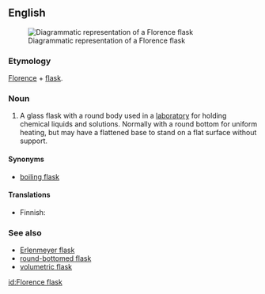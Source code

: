 {{wikipedia}}
==English==
[[Image:Round bottomed flask half full.png|thumb|Diagrammatic representation of a Florence flask]]

===Etymology===
[[Florence]] + [[flask]].

===Noun===
{{en-noun|sg=Florence flask}}

# {{context|chemistry}} A glass flask with a round body used in a [[laboratory]] for holding chemical liquids and solutions. Normally with a round bottom for uniform heating, but may have a flattened base to stand on a flat surface without support.

====Synonyms====
* [[boiling flask]]

====Translations====
{{trans-top|round laboratory flask}}
* Finnish: {{t|fi|pyörökolvi}}
{{trans-mid}}
{{trans-bottom}}

===See also===
* [[Erlenmeyer flask]]
* [[round-bottomed flask]]
* [[volumetric flask]]

[[id:Florence flask]]